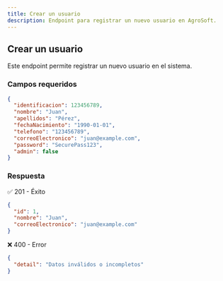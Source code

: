 ```yaml
---
title: Crear un usuario
description: Endpoint para registrar un nuevo usuario en AgroSoft.
---
```



## Crear un usuario

<ApiBaseBanner 
  method="POST" 
  path="/usuarios/" 
  baseUrl="http://127.0.0.1:8000"
/>

Este endpoint permite registrar un nuevo usuario en el sistema.

### Campos requeridos
```json
{
  "identificacion": 123456789,
  "nombre": "Juan",
  "apellidos": "Pérez",
  "fechaNacimiento": "1990-01-01",
  "telefono": "123456789",
  "correoElectronico": "juan@example.com",
  "password": "SecurePass123",
  "admin": false
}

```

### Respuesta
✅ 201 - Éxito
```json
{
  "id": 1,
  "nombre": "Juan",
  "correoElectronico": "juan@example.com"
}
```

❌ 400 - Error
```json
{
  "detail": "Datos inválidos o incompletos"
}
```